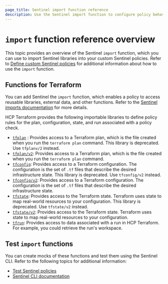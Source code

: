```yaml
---
page_title: Sentinel import function reference
description: Use the Sentinel import function to configure policy behaviors in custom Sentinel policies. 
---
```

# `import` function reference overview

This topic provides an overview of the Sentinel `import` function, which you can use to import Sentinel libraries into your custom Sentinel policies. Refer to [Define custom Sentinel policies](/terraform/cloud-docs/policy-enforcement/define-policies/custom-sentinel) for additional information about how to use the `import` function.

## Functions for Terraform
You can add Sentinel the `import` function, which enables a policy to access reusable libraries, external data, and other functions. Refer to the [Sentinel imports documentation](/sentinel/docs/language/imports) for more details.

HCP Terraform provides the following importable libraries to define policy rules for the plan, configuration, state, and run associated with a policy check.

- [`tfplan`](/terraform/cloud-docs/policy-enforcement/import-reference/tfplan) : Provides access to a Terraform plan, which is the file created when you run the `terraform plan` command. This library is deprecated. Use `tfplanv/2` instead.
- [`tfplan/v2`](/terraform/cloud-docs/policy-enforcement/import-reference/tfplan-v2): Provides access to a Terraform plan, which is the file created when you run the `terraform plan` command.
- [`tfconfig`](/terraform/cloud-docs/policy-enforcement/import-reference/tfconfig): Provides access to a Terraform configuration. The configuration is the set of `.tf` files that describe the desired infrastructure state. This library is deprecated. Use `tfconfig/v2` instead.
- [`tfconfig/v2`](/terraform/cloud-docs/policy-enforcement/import-reference/tfconfig-v2): Provides access to a Terraform configuration. The configuration is the set of `.tf` files that describe the desired infrastructure state.
- [`tfstate`](/terraform/cloud-docs/policy-enforcement/import-reference/tfstate): Provides access to the Terraform state. Terraform uses state to map real-world resources to your configuration. This library is deprecated. Use `tfstate/v2` instead.
- [`tfstate/v2`](/terraform/cloud-docs/policy-enforcement/import-reference/tfstate-v2): Provides access to the Terraform state. Terraform uses state to map real-world resources to your configuration.
- [`tfrun`](/terraform/cloud-docs/policy-enforcement/import-reference/tfrun): Provides access to data associated with a run in HCP Terraform. For example, you could retrieve the run's workspace.

## Test `import` functions
You can create mocks of these functions and test them using the Sentinel CLI. Refer to the following topics for additional information:

- [Test Sentinel policies](/terraform/cloud-docs/policy-enforcement/test-sentinel)
- [Sentinel CLI documentation](/sentinel/docs/commands)

